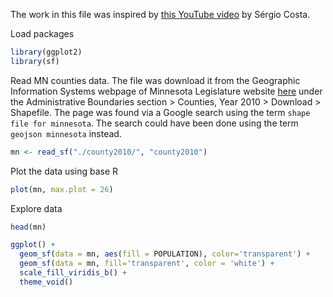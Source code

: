 The work in this file was inspired by [this YouTube video](https://www.youtube.com/embed/nlcZcWJiyX8/) by Sérgio Costa.

Load packages
```r
library(ggplot2)
library(sf)
```

Read MN counties data.  The file was download it from the Geographic Information Systems webpage of Minnesota Legislature website [here](https://www.gis.lcc.mn.gov/html/download.html) under the Administrative Boundaries section > Counties, Year 2010 > Download > Shapefile. The page was found via a Google search using the term `shape file for minnesota`.  The search could have been done using the term `geojson minnesota` instead.
```r
mn <- read_sf("./county2010/", "county2010")
```

Plot the data using base R
```r
plot(mn, max.plot = 26)
```


Explore data
```r
head(mn)
```

```r
ggplot() +
  geom_sf(data = mn, aes(fill = POPULATION), color='transparent') +
  geom_sf(data = mn, fill='transparent', color = 'white') +
  scale_fill_viridis_b() +
  theme_void()
```

